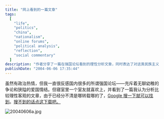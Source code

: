 ```yaml
---
title: "网上看到的一篇文章"
tags:
  [
    "life",
    "politics",
    "china",
    "nationalism",
    "online forums",
    "political analysis",
    "reflection",
    "social commentary"
  ]
description: "作者分享了一篇在强国论坛看到的理性分析文章，同时表达了对这类民族主义论坛充斥无聊争论和狭隘爱国情结的反感，对政治分析中的理性客观态度持赞赏立场。"
publishDate: "2004-06-06 17:35:44"
---
```


虽然有政治热情，但我一直很反感国内很多的所谓强国论坛——充斥着无聊幼稚的争论和狭隘的爱国情结。但寝室里一个室友就喜欢上，并看到了一篇我认为分析比较理性客观的文章，由于已经分不清是哪转载哪的了，[Google 搜一下就可以找到](http://www.google.com/search?q=%E8%B0%81%E4%BD%BF%E4%B8%AD%E5%9B%BD%E7%AB%99%E8%B5%B7%E6%9D%A5%E4%BA%86%3F+%E2%80%95%E2%80%95%E8%87%B4%E6%AF%9B%E6%B3%BD%E4%B8%9C%E5%B4%87%E6%8B%9C%E8%80%85&hl=zh-CN&lr=lang_zh-CN&ie=UTF-8&c2coff=1&start=10&sa=N)。[搜不到的话点这下载吧。](http://blog.xdanger.com/archives/docs/20040606a.doc)

![20040606a.jpg](http://blog.xdanger.com/archives/pics/20040606a.jpg)
